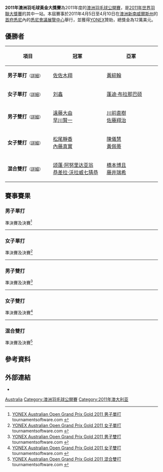 {{noteTA|G1=Badminton}}
{{infobox badminton event
|name           = 2011年澳洲羽毛球黃金大獎賽
|image          = 
|size           = 
|caption        =
|dates          = 2011年4月5日－4月10日
|number_edition = 
|level          = 3A
|prize_money    = 12萬美元
|location       = {{AUS}}[[悉尼|悉尼]] 
|venue          = [[悉尼會議展覽中心|悉尼會議展覽中心]]
|previous       = 2010年澳洲羽毛球大獎賽
|next           = 2012年澳洲羽毛球黃金大獎賽
}}
'''2011年澳洲羽毛球黃金大獎賽'''為2011年度的[[澳洲羽毛球公開賽|澳洲羽毛球公開賽]]，是[[2011年世界羽聯大獎賽|2011年世界羽聯大獎賽]]的其中一站。本屆賽事於2011年4月5日至4月10日在[[澳洲|澳洲]][[新南威爾斯州|新南威爾斯州]]的[[首府|首府]][[悉尼|悉尼]]內的[[悉尼會議展覽中心|悉尼會議展覽中心]]舉行，並獲得[[YONEX|YONEX]]贊助，總獎金為12萬美元。

== 優勝者 ==
{| class=wikitable style="font-size:small"
!width="200"|項目
!width="250"|冠軍
!width="250"|亞軍
|-
|'''男子單打'''<small>（[[#男子單打|詳細]]）</small>
|{{flagicon|JPN}} [[佐佐木翔|佐佐木翔]]
|{{flagicon|MAS}} [[黃綜翰|黃綜翰]]
|-
|'''女子單打'''<small>（[[#女子單打|詳細]]）</small>
|{{flagicon|CHN}} [[刘鑫_(羽毛球运动员)|刘鑫]]
|{{flagicon|THA}} [[蓬迪·布拉那巴硕|蓬迪·布拉那巴硕]]
|-
|'''男子雙打'''<small>（[[#男子雙打|詳細]]）</small>
|{{flagicon|JPN}} [[遠藤大由|遠藤大由]] <br /> {{flagicon|JPN}} [[早川賢一|早川賢一]]
|{{flagicon|JPN}} [[川前直樹|川前直樹]]<br/>{{flagicon|JPN}} [[佐藤翔治|佐藤翔治]]
|-
|'''女子雙打'''<small>（[[#女子雙打|詳細]]）</small>
|{{flagicon|JPN}} [[松尾靜香|松尾靜香]] <br /> {{flagicon|JPN}} [[內藤真實|內藤真實]]
|{{flagicon|MAS}} [[陳儀慧|陳儀慧]] <br /> {{flagicon|MAS}} [[黃佩蒂|黃佩蒂]]
|-
|'''混合雙打'''<small>（[[#混合雙打|詳細]]）</small>
|{{flagicon|THA}} [[颂蓬·阿努里达亚翁|颂蓬·阿努里达亚翁]] <br /> {{flagicon|THA}} [[恭差拉·沃拉威七猜恭|恭差拉·沃拉威七猜恭]]
|{{flagicon|JPN}} [[橋本博且|橋本博且]]<br/>{{flagicon|JPN}} [[藤井瑞希|藤井瑞希]]
|}

== 賽事賽果 ==
=== 男子單打 ===
;準決賽及決賽<ref name="MS">[http://www.tournamentsoftware.com/sport/draw.aspx?id=0012DEBE-B77D-497A-BD40-0C41314932F0&draw=2 YONEX Australian Open Grand Prix Gold 2011 男子單打] {{Wayback|url=http://www.tournamentsoftware.com/sport/draw.aspx?id=0012DEBE-B77D-497A-BD40-0C41314932F0&draw=2 |date=20170720120051 }} tournamentsoftware.com {{en}}</ref>
{{4TeamBracket-Tennis3-v2
| team-width=200
| RD1-seed1=9
| RD1-team1={{flagicon|INA}} [[汤米·苏吉亚托|汤米·苏吉亚托]]
| RD1-score1-1=16
| RD1-score1-2=19
| RD1-score1-3=
| RD1-seed2=8
| RD1-team2='''{{flagicon|MAS}} [[黃綜翰|黃綜翰]]
| RD1-score2-1='''21
| RD1-score2-2='''21
| RD1-score2-3=

| RD1-seed3=15
| RD1-team3={{flagicon|HKG}} [[陳仁傑|陳仁傑]]
| RD1-score3-1='''21
| RD1-score3-2=16
| RD1-score3-3=11
| RD1-seed4=6
| RD1-team4='''{{flagicon|JPN}} [[佐佐木翔|佐佐木翔]]
| RD1-score4-1=13
| RD1-score4-2='''21
| RD1-score4-3='''21

| RD2-seed1=8
| RD2-team1={{flagicon|MAS}} [[黃綜翰|黃綜翰]]
| RD2-score1-1=11
| RD2-score1-2='''21
| RD2-score1-3=19
| RD2-seed2=6
| RD2-team2='''{{flagicon|JPN}} [[佐佐木翔|佐佐木翔]]
| RD2-score2-1='''21
| RD2-score2-2=12
| RD2-score2-3='''21
}}
----
=== 女子單打 ===
;準決賽及決賽<ref name="WS">[http://www.tournamentsoftware.com/sport/draw.aspx?id=0012DEBE-B77D-497A-BD40-0C41314932F0&draw=4 YONEX Australian Open Grand Prix Gold 2011 女子單打] {{Wayback|url=http://www.tournamentsoftware.com/sport/draw.aspx?id=0012DEBE-B77D-497A-BD40-0C41314932F0&draw=4 |date=20170721150227 }} tournamentsoftware.com {{en}}</ref>
{{4TeamBracket-Tennis3-v2
| team-width=200
| RD1-seed1=1
| RD1-team1='''{{flagicon|CHN}} [[刘鑫_(羽毛球运动员)|刘鑫]]
| RD1-score1-1=15
| RD1-score1-2='''22
| RD1-score1-3='''21
| RD1-seed2=7
| RD1-team2={{flagicon|THA}} [[拉差诺·因达农|拉差诺·因达农]]
| RD1-score2-1='''21
| RD1-score2-2=20
| RD1-score2-3=12

| RD1-seed3=6
| RD1-team3='''{{flagicon|THA}} [[蓬迪·布拉那巴硕|蓬迪·布拉那巴硕]]
| RD1-score3-1=14
| RD1-score3-2='''22
| RD1-score3-3='''21
| RD1-seed4=PFQ
| RD1-team4={{flagicon|CHN}} [[王琳_(羽毛球运动员)|王琳]]
| RD1-score4-1='''21
| RD1-score4-2=20
| RD1-score4-3=17

| RD2-seed1=1
| RD2-team1='''{{flagicon|CHN}} [[刘鑫_(羽毛球运动员)|刘鑫]]
| RD2-score1-1='''21
| RD2-score1-2='''21
| RD2-score1-3=
| RD2-seed2=6
| RD2-team2={{flagicon|THA}} [[蓬迪·布拉那巴硕|蓬迪·布拉那巴硕]]
| RD2-score2-1=14
| RD2-score2-2=9
| RD2-score2-3=
}}
----

=== 男子雙打 ===
;準決賽及決賽<ref name="MD">[http://www.tournamentsoftware.com/sport/draw.aspx?id=0012DEBE-B77D-497A-BD40-0C41314932F0&draw=6 YONEX Australian Open Grand Prix Gold 2011 男子雙打] {{Wayback|url=http://www.tournamentsoftware.com/sport/draw.aspx?id=0012DEBE-B77D-497A-BD40-0C41314932F0&draw=6 |date=20170721053018 }} tournamentsoftware.com {{en}}</ref>
{{4TeamBracket-Tennis3-v2
| team-width=200
| RD1-seed1=1
| RD1-team1={{flagicon|JPN}} [[橋本博且|橋本博且]]<br/> {{flagicon|JPN}} [[平田典靖|平田典靖]]
| RD1-score1-1=19
| RD1-score1-2='''21
| RD1-score1-3=7
| RD1-seed2=5
| RD1-team2='''{{flagicon|JPN}} [[遠藤大由|遠藤大由]]<br/> {{flagicon|JPN}} [[早川賢一|早川賢一]]
| RD1-score2-1='''21
| RD1-score2-2=18
| RD1-score2-3='''21

| RD1-seed3=4
| RD1-team3='''{{flagicon|JPN}} [[川前直樹|川前直樹]]<br/> {{flagicon|JPN}} [[佐藤翔治|佐藤翔治]]
| RD1-score3-1=14
| RD1-score3-2='''21
| RD1-score3-3='''21
| RD1-seed4=2
| RD1-team4={{flagicon|INA}} [[阿尔文特·尤利安托·钱德拉|阿尔文特·尤利安托·钱德拉]]<br/> {{flagicon|INA}} [[亨德拉·阿普利达·古纳万|亨德拉·阿普利达·古纳万]]
| RD1-score4-1='''21
| RD1-score4-2=8
| RD1-score4-3=12

| RD2-seed1=5
| RD2-team1='''{{flagicon|JPN}} [[遠藤大由|遠藤大由]]<br/> {{flagicon|JPN}} [[早川賢一|早川賢一]]
| RD2-score1-1='''21
| RD2-score1-2='''21
| RD2-score1-3=
| RD2-seed2=4
| RD2-team2={{flagicon|JPN}} [[川前直樹|川前直樹]]<br/> {{flagicon|JPN}} [[佐藤翔治|佐藤翔治]]
| RD2-score2-1=17
| RD2-score2-2=18
| RD2-score2-3=
}}
----
=== 女子雙打 ===
;準決賽及決賽<ref name="WD">[http://www.tournamentsoftware.com/sport/draw.aspx?id=0012DEBE-B77D-497A-BD40-0C41314932F0&draw=11 YONEX Australian Open Grand Prix Gold 2011 女子雙打] {{Wayback|url=http://www.tournamentsoftware.com/sport/draw.aspx?id=0012DEBE-B77D-497A-BD40-0C41314932F0&draw=11 |date=20170720225309 }} tournamentsoftware.com {{en}}</ref>
{{4TeamBracket-Tennis3-v2
| team-width=200
| RD1-seed1=
| RD1-team1='''{{flagicon|MAS}} [[陳儀慧|陳儀慧]]<br/> {{flagicon|MAS}} [[黃佩蒂|黃佩蒂]]
| RD1-score1-1='''25
| RD1-score1-2='''21
| RD1-score1-3=
| RD1-seed2=
| RD1-team2={{flagicon|HKG}} [[潘樂恩|潘樂恩]]<br/> {{flagicon|HKG}} [[謝影雪|謝影雪]]
| RD1-score2-1=23
| RD1-score2-2=18
| RD1-score2-3=

| RD1-seed3=4
| RD1-team3='''{{flagicon|JPN}} [[松尾靜香|松尾靜香]]<br/> {{flagicon|JPN}} [[內藤真實|內藤真實]]
| RD1-score3-1='''21
| RD1-score3-2='''21
| RD1-score3-3=
| RD1-seed4=
| RD1-team4={{flagicon|CHN}} [[区冬妮|区冬妮]]<br/> {{flagicon|CHN}} [[熊芮|熊芮]]
| RD1-score4-1=19
| RD1-score4-2=14
| RD1-score4-3=

| RD2-seed1=
| RD2-team1={{flagicon|MAS}} [[陳儀慧|陳儀慧]]<br/> {{flagicon|MAS}} [[黃佩蒂|黃佩蒂]]
| RD2-score1-1=18
| RD2-score1-2=11
| RD2-score1-3=
| RD2-seed2=4
| RD2-team2='''{{flagicon|JPN}} [[松尾靜香|松尾靜香]]<br/> {{flagicon|JPN}} [[內藤真實|內藤真實]]
| RD2-score2-1='''21
| RD2-score2-2='''21
| RD2-score2-3=
}}
----
=== 混合雙打 ===
;準決賽及決賽<ref name="XD">[http://www.tournamentsoftware.com/sport/draw.aspx?id=0012DEBE-B77D-497A-BD40-0C41314932F0&draw=9 YONEX Australian Open Grand Prix Gold 2011 混合雙打] {{Wayback|url=http://www.tournamentsoftware.com/sport/draw.aspx?id=0012DEBE-B77D-497A-BD40-0C41314932F0&draw=9 |date=20170721185825 }} tournamentsoftware.com {{en}}</ref>
{{4TeamBracket-Tennis3-v2
| team-width=200
| RD1-seed1=1
| RD1-team1={{flagicon|THA}} [[戍革·普拉帕卡莫|戍革·普拉帕卡莫]]<br/> {{flagicon|THA}} [[莎拉丽·桑松卡姆|莎拉丽·桑松卡姆]]
| RD1-score1-1='''21
| RD1-score1-2=19
| RD1-score1-3=12
| RD1-seed2=5
| RD1-team2='''{{flagicon|JPN}} [[橋本博且|橋本博且]]<br/> {{flagicon|JPN}} [[藤井瑞希|藤井瑞希]]
| RD1-score2-1=10
| RD1-score2-2='''21
| RD1-score2-3='''21

| RD1-seed3=3
| RD1-team3={{flagicon|JPN}} [[池田信太郎|池田信太郎]]<br/> {{flagicon|JPN}} [[潮田玲子|潮田玲子]]
| RD1-score3-1=12
| RD1-score3-2=12
| RD1-score3-3=
| RD1-seed4=2
| RD1-team4='''{{flagicon|THA}} [[颂蓬·阿努里达亚翁|颂蓬·阿努里达亚翁]]<br/> {{flagicon|THA}} [[恭差拉·沃拉威七猜恭|恭差拉·沃拉威七猜恭]]
| RD1-score4-1='''21
| RD1-score4-2='''21
| RD1-score4-3=

| RD2-seed1=5
| RD2-team1={{flagicon|JPN}} [[橋本博且|橋本博且]]<br/> {{flagicon|JPN}} [[藤井瑞希|藤井瑞希]]
| RD2-score1-1=15
| RD2-score1-2=9
| RD2-score1-3=
| RD2-seed2=2
| RD2-team2='''{{flagicon|THA}} [[颂蓬·阿努里达亚翁|颂蓬·阿努里达亚翁]]<br/> {{flagicon|THA}} [[恭差拉·沃拉威七猜恭|恭差拉·沃拉威七猜恭]]
| RD2-score2-1='''21
| RD2-score2-2='''21
| RD2-score2-3=
}}

== 參考資料 ==
{{Reflist}}

== 外部連結 ==
*{{official|http://www.australianbadmintonopen.com.au}}

{{2011年世界羽聯大獎賽}}

[[Category:2011年世界羽聯大獎賽|Australia]]
[[Category:澳洲羽毛球公開賽|Category:澳洲羽毛球公開賽]]
[[Category:2011年澳大利亚|Category:2011年澳大利亚]]